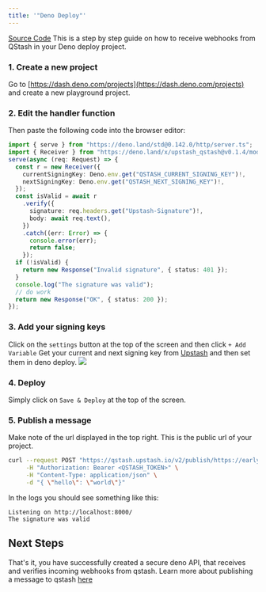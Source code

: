 ```yaml
---
title: '"Deno Deploy"'
---
```

[Source Code](https://github.com/upstash/qstash-examples/tree/main/deno-deploy)
This is a step by step guide on how to receive webhooks from QStash in your Deno
deploy project.
### 1. Create a new project
Go to [https://dash.deno.com/projects](https://dash.deno.com/projects) and
create a new playground project.
### 2. Edit the handler function
Then paste the following code into the browser editor:
```ts
import { serve } from "https://deno.land/std@0.142.0/http/server.ts";
import { Receiver } from "https://deno.land/x/upstash_qstash@v0.1.4/mod.ts";
serve(async (req: Request) => {
  const r = new Receiver({
    currentSigningKey: Deno.env.get("QSTASH_CURRENT_SIGNING_KEY")!,
    nextSigningKey: Deno.env.get("QSTASH_NEXT_SIGNING_KEY")!,
  });
  const isValid = await r
    .verify({
      signature: req.headers.get("Upstash-Signature")!,
      body: await req.text(),
    })
    .catch((err: Error) => {
      console.error(err);
      return false;
    });
  if (!isValid) {
    return new Response("Invalid signature", { status: 401 });
  }
  console.log("The signature was valid");
  // do work
  return new Response("OK", { status: 200 });
});
```
### 3. Add your signing keys
Click on the `settings` button at the top of the screen and then click
`+ Add Variable`
Get your current and next signing key from
[Upstash](https://console.upstash.com/qstash) and then set them in deno deploy.
![](/img/qstash/deno_deploy_env.png)
### 4. Deploy
Simply click on `Save & Deploy` at the top of the screen.
### 5. Publish a message
Make note of the url displayed in the top right. This is the public url of your
project.
```bash
curl --request POST "https://qstash.upstash.io/v2/publish/https://early-frog-33.deno.dev" \
     -H "Authorization: Bearer <QSTASH_TOKEN>" \
     -H "Content-Type: application/json" \
     -d "{ \"hello\": \"world\"}"
```
In the logs you should see something like this:
```basheurope-west3isolate start time: 2.21 ms
Listening on http://localhost:8000/
The signature was valid
```
## Next Steps
That's it, you have successfully created a secure deno API, that receives and
verifies incoming webhooks from qstash.
Learn more about publishing a message to qstash [here](/qstash/howto/publishing)